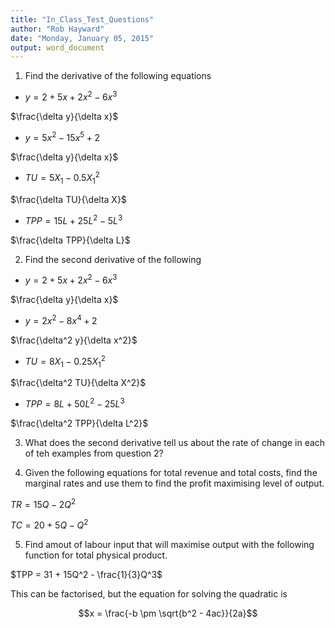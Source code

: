 ---
title: "In_Class_Test_Questions"
author: "Rob Hayward"
date: "Monday, January 05, 2015"
output: word_document
---

1. Find the derivative of the following equations


+ $y = 2 + 5x +2x^2 - 6x^3$

$\frac{\delta y}{\delta x}$  

+ $y = 5x^2 - 15x^5 + 2$

$\frac{\delta y}{\delta x}$

+ $TU = 5X_1 - 0.5X_1^2$

$\frac{\delta TU}{\delta X}$

+ $TPP = 15L + 25L^2 - 5L^3$

$\frac{\delta TPP}{\delta L}$

2. Find the second derivative of the following


+ $y = 2 + 5x +2x^2 - 6x^3$

$\frac{\delta y}{\delta x}$  

+ $y = 2x^2 - 8x^4 + 2$

$\frac{\delta^2 y}{\delta x^2}$

+ $TU = 8X_1 - 0.25X_1^2$

$\frac{\delta^2 TU}{\delta X^2}$

+ $TPP = 8L + 50L^2 - 25L^3$

$\frac{\delta^2 TPP}{\delta L^2}$

3. What does the second derivative tell us about the rate of change in each of teh examples from question 2? 

4. Given the following equations for total revenue and total costs, find the marginal rates and use them to find the profit maximising level of output. 

$TR = 15Q - 2Q^2$

$TC = 20 + 5Q - Q^2$

5.  Find amout of labour input that will maximise output with the following function for total physical product. 

$TPP = 31 + 15Q^2 - \frac{1}{3}Q^3$

This can be factorised, but the equation for solving the quadratic is 

$$x = \frac{-b \pm \sqrt{b^2 - 4ac}}{2a}$$